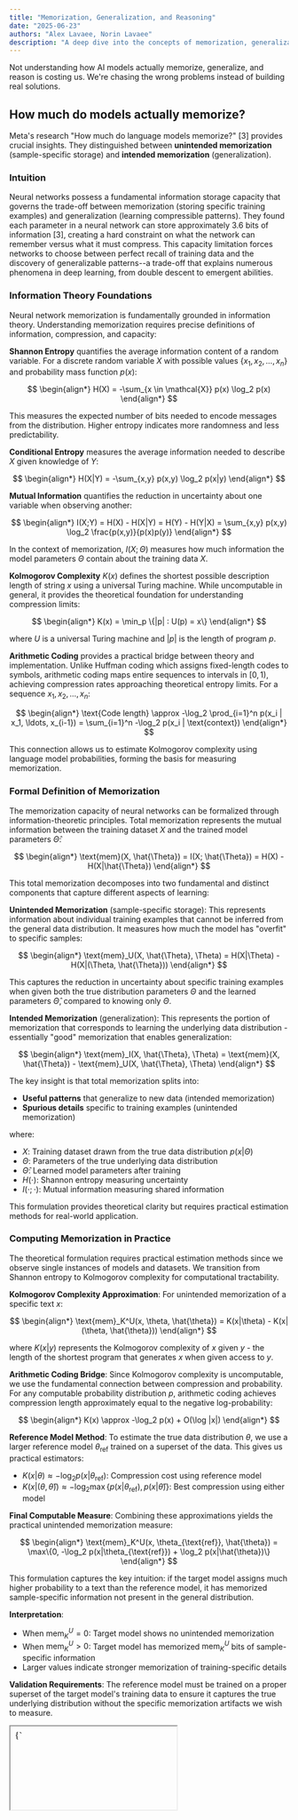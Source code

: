 ```yaml
---
title: "Memorization, Generalization, and Reasoning"
date: "2025-06-23"
authors: "Alex Lavaee, Norin Lavaee"
description: "A deep dive into the concepts of memorization, generalization, and reasoning in large language models."
---
```


Not understanding how AI models actually memorize, generalize, and reason is costing us. We're chasing the wrong problems instead of building real solutions.

## How much do models actually memorize?

Meta's research "How much do language models memorize?" [3] provides crucial insights. They distinguished between **unintended memorization** (sample-specific storage) and **intended memorization** (generalization).

### Intuition

Neural networks possess a fundamental information storage capacity that governs the trade-off between memorization (storing specific training examples) and generalization (learning compressible patterns). They found each parameter in a neural network can store approximately 3.6 bits of information [3], creating a hard constraint on what the network can remember versus what it must compress. This capacity limitation forces networks to choose between perfect recall of training data and the discovery of generalizable patterns--a trade-off that explains numerous phenomena in deep learning, from double descent to emergent abilities.

### Information Theory Foundations

Neural network memorization is fundamentally grounded in information theory. Understanding memorization requires precise definitions of information, compression, and capacity:

**Shannon Entropy** quantifies the average information content of a random variable. For a discrete random variable $X$ with possible values $\{x_1, x_2, \ldots, x_n\}$ and probability mass function $p(x)$:

$$
\begin{align*}
H(X) = -\sum_{x \in \mathcal{X}} p(x) \log_2 p(x)
\end{align*}
$$

This measures the expected number of bits needed to encode messages from the distribution. Higher entropy indicates more randomness and less predictability.

**Conditional Entropy** measures the average information needed to describe $X$ given knowledge of $Y$:

$$
\begin{align*}
H(X|Y) = -\sum_{x,y} p(x,y) \log_2 p(x|y)
\end{align*}
$$

**Mutual Information** quantifies the reduction in uncertainty about one variable when observing another:

$$
\begin{align*}
I(X;Y) = H(X) - H(X|Y) = H(Y) - H(Y|X) = \sum_{x,y} p(x,y) \log_2 \frac{p(x,y)}{p(x)p(y)}
\end{align*}
$$

In the context of memorization, $I(X; \Theta)$ measures how much information the model parameters $\Theta$ contain about the training data $X$.

**Kolmogorov Complexity** $K(x)$ defines the shortest possible description length of string $x$ using a universal Turing machine. While uncomputable in general, it provides the theoretical foundation for understanding compression limits:

$$
\begin{align*}
K(x) = \min_p \{|p| : U(p) = x\}
\end{align*}
$$

where $U$ is a universal Turing machine and $|p|$ is the length of program $p$.

**Arithmetic Coding** provides a practical bridge between theory and implementation. Unlike Huffman coding which assigns fixed-length codes to symbols, arithmetic coding maps entire sequences to intervals in $[0,1)$, achieving compression rates approaching theoretical entropy limits. For a sequence $x_1, x_2, \ldots, x_n$:

$$
\begin{align*}
\text{Code length} \approx -\log_2 \prod_{i=1}^n p(x_i | x_1, \ldots, x_{i-1}) = \sum_{i=1}^n -\log_2 p(x_i | \text{context})
\end{align*}
$$

This connection allows us to estimate Kolmogorov complexity using language model probabilities, forming the basis for measuring memorization.

### Formal Definition of Memorization

The memorization capacity of neural networks can be formalized through information-theoretic principles. Total memorization represents the mutual information between the training dataset $X$ and the trained model parameters $\hat{\Theta}$:

$$
\begin{align*}
\text{mem}(X, \hat{\Theta}) = I(X; \hat{\Theta}) = H(X) - H(X|\hat{\Theta})
\end{align*}
$$

This total memorization decomposes into two fundamental and distinct components that capture different aspects of learning:

**Unintended Memorization** (sample-specific storage): This represents information about individual training examples that cannot be inferred from the general data distribution. It measures how much the model has "overfit" to specific samples:

$$
\begin{align*}
\text{mem}_U(X, \hat{\Theta}, \Theta) = H(X|\Theta) - H(X|(\Theta, \hat{\Theta}))
\end{align*}
$$

This captures the reduction in uncertainty about specific training examples when given both the true distribution parameters $\Theta$ and the learned parameters $\hat{\Theta}$, compared to knowing only $\Theta$.

**Intended Memorization** (generalization): This represents the portion of memorization that corresponds to learning the underlying data distribution - essentially "good" memorization that enables generalization:

$$
\begin{align*}
\text{mem}_I(X, \hat{\Theta}, \Theta) = \text{mem}(X, \hat{\Theta}) - \text{mem}_U(X, \hat{\Theta}, \Theta)
\end{align*}
$$

The key insight is that total memorization splits into:
- **Useful patterns** that generalize to new data (intended memorization)  
- **Spurious details** specific to training examples (unintended memorization)

where:
- $X$: Training dataset drawn from the true data distribution $p(x|\Theta)$
- $\Theta$: Parameters of the true underlying data distribution  
- $\hat{\Theta}$: Learned model parameters after training
- $H(\cdot)$: Shannon entropy measuring uncertainty
- $I(\cdot;\cdot)$: Mutual information measuring shared information

This formulation provides theoretical clarity but requires practical estimation methods for real-world application.

### Computing Memorization in Practice

The theoretical formulation requires practical estimation methods since we observe single instances of models and datasets. We transition from Shannon entropy to Kolmogorov complexity for computational tractability.

**Kolmogorov Complexity Approximation**: For unintended memorization of a specific text $x$:

$$
\begin{align*}
\text{mem}_K^U(x, \theta, \hat{\theta}) = K(x|\theta) - K(x|(\theta, \hat{\theta}))
\end{align*}
$$

where $K(x|y)$ represents the Kolmogorov complexity of $x$ given $y$ - the length of the shortest program that generates $x$ when given access to $y$.

**Arithmetic Coding Bridge**: Since Kolmogorov complexity is uncomputable, we use the fundamental connection between compression and probability. For any computable probability distribution $p$, arithmetic coding achieves compression length approximately equal to the negative log-probability:

$$
\begin{align*}
K(x) \approx -\log_2 p(x) + O(\log |x|)
\end{align*}
$$

**Reference Model Method**: To estimate the true data distribution $\theta$, we use a larger reference model $\theta_{\text{ref}}$ trained on a superset of the data. This gives us practical estimators:

- $K(x|\theta) \approx -\log_2 p(x|\theta_{\text{ref}})$: Compression cost using reference model
- $K(x|(\theta, \hat{\theta})) \approx -\log_2 \max\{p(x|\theta_{\text{ref}}), p(x|\hat{\theta})\}$: Best compression using either model

**Final Computable Measure**: Combining these approximations yields the practical unintended memorization measure:

$$
\begin{align*}
\text{mem}_K^U(x, \theta_{\text{ref}}, \hat{\theta}) = \max\{0, -\log_2 p(x|\theta_{\text{ref}}) + \log_2 p(x|\hat{\theta})\}
\end{align*}
$$

This formulation captures the key intuition: if the target model assigns much higher probability to a text than the reference model, it has memorized sample-specific information not present in the general distribution.

**Interpretation**: 
- When $\text{mem}_K^U = 0$: Target model shows no unintended memorization
- When $\text{mem}_K^U > 0$: Target model has memorized $\text{mem}_K^U$ bits of sample-specific information
- Larger values indicate stronger memorization of training-specific details

**Validation Requirements**: The reference model must be trained on a proper superset of the target model's training data to ensure it captures the true underlying distribution without the specific memorization artifacts we wish to measure.


<div style={{ marginTop: '2rem', marginBottom: '2rem' }}>
  <iframe
    srcDoc={`<!DOCTYPE html>
<html lang="en">
<head>
    <meta charset="UTF-8">
    <meta name="viewport" content="width=device-width, initial-scale=1.0">
    <title>Memorization Measurement Visualization</title>
    <style>
        body {
            font-family: Arial, sans-serif;
            margin: 20px;
            background-color: #f5f5f5;
        }
        .container {
            max-width: 1200px;
            margin: 0 auto;
        }
        .section {
            background: white;
            margin: 20px 0;
            padding: 20px;
            border-radius: 8px;
            box-shadow: 0 2px 4px rgba(0,0,0,0.1);
        }
        .model-box {
            background: linear-gradient(135deg, #667eea 0%, #764ba2 100%);
            color: white;
            padding: 15px;
            border-radius: 8px;
            margin: 10px;
            text-align: center;
            min-width: 200px;
            display: inline-block;
        }
        .text-sample {
            background: #fff3cd;
            border: 2px solid #ffeaa7;
            padding: 15px;
            border-radius: 8px;
            margin: 10px 0;
            font-family: monospace;
        }
        .compression-bar {
            width: 100%;
            height: 30px;
            background: #e0e0e0;
            border-radius: 15px;
            position: relative;
            margin: 10px 0;
        }
        .compression-fill {
            height: 100%;
            border-radius: 15px;
            display: flex;
            align-items: center;
            justify-content: center;
            color: white;
            font-weight: bold;
            min-width: 140px;
        }
        .high-compression { background: linear-gradient(90deg, #ff6b6b, #ee5a52); }
        .medium-compression { background: linear-gradient(90deg, #feca57, #ff9ff3); }
        .low-compression { background: linear-gradient(90deg, #48dbfb, #0abde3); }
        
        .flow-diagram {
            display: flex;
            align-items: center;
            justify-content: space-around;
            flex-wrap: wrap;
            margin: 20px 0;
        }
        .arrow {
            font-size: 24px;
            color: #666;
            margin: 0 10px;
        }
        .measurement-box {
            background: #f8f9fa;
            border: 2px solid #dee2e6;
            padding: 15px;
            border-radius: 8px;
            margin: 10px;
            text-align: center;
        }
        .memorization-result {
            background: linear-gradient(135deg, #ff6b6b, #ee5a52);
            color: white;
            padding: 20px;
            border-radius: 8px;
            text-align: center;
            font-size: 18px;
            font-weight: bold;
        }
        .interactive-demo {
            background: #e8f5e8;
            border: 2px solid #4CAF50;
            padding: 20px;
            border-radius: 8px;
            margin: 20px 0;
        }
        .slider-container {
            margin: 15px 0;
        }
        .slider {
            width: 100%;
            margin: 10px 0;
        }
        .probability-display {
            font-family: monospace;
            font-size: 16px;
            background: #fff;
            padding: 10px;
            border-radius: 4px;
            margin: 10px 0;
        }
        h1, h2 {
            color: #333;
        }
        .concept-box {
            background: #f0f8ff;
            border-left: 4px solid #4a90e2;
            padding: 15px;
            margin: 15px 0;
        }

    </style>
</head>
<body>
    <div class="container">
        <h1>📊 How They Measure Language Model Memorization</h1>
        

        
        <div class="section">
            <h2>1. The Basic Setup</h2>
            <div class="concept-box">
                <strong>Key Idea:</strong> Compare how well two different models can compress the same text. Better compression = more memorization.
            </div>
            
            <div class="flow-diagram">
                <div class="model-box">
                    <h3>Reference Model</h3>
                    <p>Trained on diverse, large dataset</p>
                    <p><em>Represents "general knowledge"</em></p>
                </div>
                <div class="arrow">vs</div>
                <div class="model-box">
                    <h3>Target Model</h3>
                    <p>Trained on specific dataset</p>
                    <p><em>Has general knowledge + memorization</em></p>
                </div>
            </div>
        </div>

        <div class="section">
            <h2>2. Step-by-Step Measurement Process</h2>
            
            <div class="text-sample">
                <strong>Test Text:</strong> "The quick brown fox jumps over the lazy dog"
            </div>
            
            <h3>Step 1: Test Reference Model</h3>
            <div class="measurement-box">
                <p><strong>Reference Model Probability:</strong> 0.01 (1%)</p>
                <p><strong>Compression Cost:</strong> -log₂(0.01) = 6.64 bits</p>
            </div>
            
            <div class="compression-bar">
                <div class="compression-fill low-compression" style="width: 66%;">
                    6.64 bits needed
                </div>
            </div>
            
            <h3>Step 2: Test Target Model</h3>
            <div class="measurement-box">
                <p><strong>Target Model Probability:</strong> 0.25 (25%)</p>
                <p><strong>Compression Cost:</strong> -log₂(0.25) = 2.00 bits</p>
            </div>
            
            <div class="compression-bar">
                <div class="compression-fill high-compression" style="width: 20%;">
                    2.00 bits needed
                </div>
            </div>
            
            <h3>Step 3: Calculate Memorization</h3>
            <div class="memorization-result">
                Memorization = 6.64 - 2.00 = 4.64 bits
                <br><small>The target model "knows" 4.64 bits more about this text!</small>
            </div>
        </div>

        <div class="section">
            <h2>3. Interactive Demo: See How Probability Affects Compression</h2>
            <div class="interactive-demo">
                <p>Adjust the model's probability for a text sequence and see how it affects compression:</p>
                
                <div class="slider-container">
                    <label>Model's Probability for the text: <span id="prob-value">10%</span></label>
                    <input type="range" id="prob-slider" class="slider" min="1" max="100" value="10">
                </div>
                
                <div class="probability-display">
                    <div>Probability: <span id="prob-decimal">0.10</span></div>
                    <div>Compression Cost: <span id="compression-cost">3.32</span> bits</div>
                    <div>Interpretation: <span id="interpretation">Moderate compression</span></div>
                </div>
                
                <div class="compression-bar">
                    <div id="compression-visual" class="compression-fill medium-compression" style="width: 33%;">
                        <span id="compression-text">3.32 bits</span>
                    </div>
                </div>
                
                <p><small><strong>Remember:</strong> Higher probability → Better compression → More memorization</small></p>
            </div>
        </div>

        <div class="section">
            <h2>4. Real Results from the Paper</h2>
            
            <h3>Different Types of Memorization:</h3>
            
            <div style="display: flex; justify-content: space-around; flex-wrap: wrap;">
                <div class="measurement-box" style="background: #ffebee;">
                    <h4>🔴 High Memorization</h4>
                    <p><strong>Example:</strong> Rare sequences, foreign text</p>
                    <div class="compression-bar">
                        <div class="compression-fill high-compression" style="width: 15%;">
                            1-2 bits
                        </div>
                    </div>
                    <p><small>Model assigns very high probability</small></p>
                </div>
                
                <div class="measurement-box" style="background: #fff3e0;">
                    <h4>🟡 Medium Memorization</h4>
                    <p><strong>Example:</strong> Common phrases, typical sentences</p>
                    <div class="compression-bar">
                        <div class="compression-fill medium-compression" style="width: 40%;">
                            3-4 bits
                        </div>
                    </div>
                    <p><small>Model has some specific knowledge</small></p>
                </div>
                
                <div class="measurement-box" style="background: #e8f5e8;">
                    <h4>🟢 Low/No Memorization</h4>
                    <p><strong>Example:</strong> Truly random sequences</p>
                    <div class="compression-bar">
                        <div class="compression-fill low-compression" style="width: 70%;">
                            6+ bits
                        </div>
                    </div>
                    <p><small>Model treats it like any other text</small></p>
                </div>
            </div>
        </div>

        <div class="section">
            <h2>5. Why This Method Works</h2>
            <div class="concept-box">
                <h3>🎯 The Intuition:</h3>
                <ul>
                    <li><strong>If a model can compress text really well</strong> → it has "seen" or "learned" something specific about that text</li>
                    <li><strong>If two models compress differently</strong> → the difference shows what one model memorized that the other didn't</li>
                    <li><strong>Better compression = higher probability = more memorization</strong></li>
                </ul>
            </div>
            
            <div class="concept-box">
                <h3>📏 What the Numbers Mean:</h3>
                <ul>
                    <li><strong>0-1 bits difference:</strong> Minimal memorization (normal generalization)</li>
                    <li><strong>2-4 bits difference:</strong> Moderate memorization (model has some specific knowledge)</li>
                    <li><strong>5+ bits difference:</strong> High memorization (model has strong specific knowledge)</li>
                </ul>
            </div>
        </div>
    </div>

    <script>
        const probSlider = document.getElementById('prob-slider');
        const probValue = document.getElementById('prob-value');
        const probDecimal = document.getElementById('prob-decimal');
        const compressionCost = document.getElementById('compression-cost');
        const interpretation = document.getElementById('interpretation');
        const compressionVisual = document.getElementById('compression-visual');
        const compressionText = document.getElementById('compression-text');

        function updateCompression() {
            const prob = parseInt(probSlider.value);
            const decimal = prob / 100;
            const cost = -Math.log2(decimal);
            const width = Math.min(cost * 10, 100);
            
            probValue.textContent = prob + '%';
            probDecimal.textContent = decimal.toFixed(2);
            compressionCost.textContent = cost.toFixed(2);
            compressionText.textContent = cost.toFixed(2) + ' bits';
            
            // Update interpretation
            if (cost < 2) {
                interpretation.textContent = 'Excellent compression (high memorization!)';
                compressionVisual.className = 'compression-fill high-compression';
            } else if (cost < 4) {
                interpretation.textContent = 'Good compression (moderate memorization)';
                compressionVisual.className = 'compression-fill medium-compression';
            } else {
                interpretation.textContent = 'Poor compression (little memorization)';
                compressionVisual.className = 'compression-fill low-compression';
            }
            
            compressionVisual.style.width = width + '%';
        }

        probSlider.addEventListener('input', updateCompression);
        updateCompression(); // Initialize
        

    </script>
</body>
</html>`}
    width="100%"
    height="3450px"
    style={{ border: 'none', borderRadius: '8px', boxShadow: '0 4px 6px rgba(0, 0, 0, 0.1)' }}
    title="Shannon Information Theory Visualization"
  />
</div>

### The 3.6 Bits-Per-Parameter Hypothesis

**Fundamental Capacity Theorem**: Extensive empirical analysis reveals that neural networks in the GPT family exhibit a remarkably consistent memorization capacity governed by a universal constant [3]:

$$
\begin{align*}
\text{Capacity}(\theta) = \alpha \cdot |\theta| \text{ where } \alpha = 3.6 \text{ bits/parameter}
\end{align*}
$$

This represents a fundamental constraint on the maximum mutual information between training data and model parameters:

$$
\begin{align*}
I(X; \hat{\Theta}) \leq 3.6 \cdot |\hat{\Theta}|
\end{align*}
$$

**Physical Interpretation**: Each parameter can store approximately 3.6 bits of information about the training data. This is significantly less than the theoretical maximum for floating-point parameters (which could theoretically store unlimited information), indicating that practical training dynamics impose strict limits.

**Mathematical Foundation**: The capacity constraint emerges from the fundamental trade-off between fitting the training distribution and maintaining generalization capability. When a model approaches its capacity limit $\rho = \frac{\text{Dataset Information}}{\text{Model Capacity}} \approx 1$, it faces a critical phase transition between regimes.

**Universality Across Scales**: This 3.6 bits/parameter constant has been empirically validated across [3]:

- **Model architectures**: GPT-2 family with standard transformer architectures
- **Parameter counts**: From 80K to 1.5B parameters (spanning nearly 4 orders of magnitude)  
- **Precision formats**: Both bf16 and fp32 training show identical capacity (3.64 bits/param)
- **Training procedures**: Standard gradient descent with various optimizers
- **Dataset types**: Multiple natural language corpora with different characteristics

**Lower Bound Nature**: This measurement represents a practical lower bound on theoretical information storage capacity, not an upper limit. Several factors contribute to this gap:

1. **Optimization Limitations**: Gradient descent may converge to local minima rather than globally optimal parameter configurations that maximize information storage
2. **Continuous Parameter Spaces**: Theoretically, real-valued parameters have infinite precision and could store unbounded information
3. **Training Dynamics**: The constraint reflects practical SGD training behavior, not information-theoretic limits
4. **Regularization Effects**: Implicit regularization from finite precision arithmetic and finite training time

**Connection to Parameter Efficiency**: The 3.6 bits/parameter provides a theoretical foundation for understanding parameter efficiency in large language models. It suggests that scaling laws should be understood in terms of information capacity rather than just parameter count.

### Predicting Double Descent and Phase Transitions

The 3.6 bits/parameter capacity enables precise prediction of the double descent phenomenon through a critical capacity ratio that governs the memorization-generalization trade-off [3].

**Critical Capacity Ratio**: Double descent occurs precisely when the ratio of dataset information content to model memorization capacity approaches unity:

$$
\begin{align*}
\rho = \frac{H(X)}{\text{Capacity}(\theta)} = \frac{|X| \cdot \log_2(V^S)}{3.6 \cdot |\theta|}
\end{align*}
$$

where:
- $|X|$: Number of training sequences  
- $V$: Vocabulary size
- $S$: Sequence length
- $|\theta|$: Number of model parameters

**Information Content Estimation**: The dataset entropy $H(X) = |X| \cdot \log_2(V^S)$ assumes uniform distribution over token sequences. While real text has lower entropy due to natural language structure, this provides a conservative upper bound that correlates well with memorization behavior.

**Three Distinct Learning Regimes**:

**1. Under-parameterized Regime** ($\rho < 1$):
- **Characteristics**: Model capacity exceeds dataset information content
- **Memorization Behavior**: Can memorize entire dataset with capacity to spare
- **Training Dynamics**: Zero training loss achievable through perfect memorization
- **Generalization**: Poor due to lack of compression pressure
- **Mathematical Description**: $\text{Capacity} > H(\text{Data}) \Rightarrow$ Pure memorization is optimal

**2. Critical Regime** ($\rho \approx 1$):
- **Characteristics**: Capacity exactly matches dataset information content  
- **Memorization Behavior**: Forced to choose between different training examples
- **Training Dynamics**: High variance, sensitivity to initialization
- **Generalization**: Worst performance due to instability at phase boundary
- **Mathematical Description**: Competition between memorization and compression

**3. Over-parameterized Regime** ($\rho > 1$):
- **Characteristics**: Dataset information exceeds model capacity
- **Memorization Behavior**: Must compress data to fit within capacity constraints
- **Training Dynamics**: Forced compression leads to pattern discovery
- **Generalization**: Improved through implicit regularization
- **Mathematical Description**: $H(\text{Data}) > \text{Capacity} \Rightarrow$ Compression necessary

**Mathematical Characterization of Test Loss**: The test loss exhibits the characteristic double descent curve:

$$
\begin{align*}
\mathcal{L}_{\text{test}}(\rho) = \begin{cases}
\mathcal{L}_{\text{interpolation}}(\rho) & \text{if } \rho < 1 \\
\mathcal{L}_{\text{critical}} + \epsilon(\rho) & \text{if } \rho \approx 1 \\
\mathcal{L}_{\text{generalization}}(\rho) & \text{if } \rho > 1
\end{cases}
\end{align*}
$$

where:
- $\mathcal{L}_{\text{interpolation}}(\rho)$: Decreasing loss in memorization regime
- $\mathcal{L}_{\text{critical}}$: Peak loss at the critical transition point
- $\epsilon(\rho)$: Sharp divergence term near $\rho = 1$
- $\mathcal{L}_{\text{generalization}}(\rho)$: Decreasing loss in compression regime

**Practical Implications**:

1. **Model Sizing**: Target $\rho > 1.5$ to avoid critical regime instabilities
2. **Training Stability**: Expect higher variance when $\rho \approx 1$  
3. **Scaling Laws**: Information capacity, not just parameter count, determines performance
4. **Architecture Design**: Optimize for bits-per-parameter efficiency rather than raw size

## Memorization, Privacy, and Security Implications

Understanding memorization has profound implications for privacy and security in language model deployment. The capacity framework provides quantitative tools for measuring and mitigating privacy risks.

### Scaling Law for Membership Inference Attacks

Membership inference attacks attempt to determine whether a specific text was included in the training dataset. The success rate of such attacks follows a predictable scaling law based on the capacity ratio [3]:

$$
\begin{align*}
\text{F1}_{\text{MI}}(\theta, \mathcal{D}) = \frac{1}{2}\left(1 + 1.34\sigma\left(-0.034\left(\frac{\text{Capacity}(\theta)}{|\mathcal{D}|} - 33.14\right)\right)\right)
\end{align*}
$$

where:
- $\sigma(x) = \frac{1}{1 + e^{-x}}$ is the sigmoid function
- $\text{Capacity}(\theta) = 3.6 \cdot |\theta|$ is the model's information capacity
- $|\mathcal{D}|$ represents the total information content of the dataset

**Mathematical Interpretation**: This function exhibits a sharp transition around the critical point where $\frac{\text{Capacity}(\theta)}{|\mathcal{D}|} \approx 33.14$, indicating a phase transition in attack vulnerability.

**Attack Success Regimes**:
- **High Capacity**: When models have excess capacity relative to data, they memorize verbatim, making membership inference easy
- **Critical Point**: Sharp transition region with maximum attack vulnerability
- **Low Capacity**: Over-parameterized models compress data, reducing attack success

### Privacy Threshold and Safe Operating Regions

Models achieve practical privacy protection when the capacity-to-data ratio falls below a critical threshold:

$$
\begin{align*}
\frac{3.6 \cdot |\theta|}{|\mathcal{D}|} < 0.001
\end{align*}
$$

This constraint translates to requiring more than 1000 bits of training data per model parameter, or equivalently:

$$
\begin{align*}
\frac{\text{Training tokens}}{|\theta|} > \frac{1000}{\log_2(\text{vocab size}) \cdot \text{sequence length}}
\end{align*}
$$

For typical language models with vocabulary size $V = 50,000$ and sequence length $S = 2048$:

$$
\begin{align*}
\frac{\text{Training tokens}}{|\theta|} > \frac{1000}{15.6 \cdot 2048} \approx 0.031 \text{ tokens/parameter}
\end{align*}
$$

**Practical Guidelines**:
- **Minimum Data Requirement**: >100 tokens per parameter for membership inference resistance
- **Safe Operating Zone**: >1000 tokens per parameter for strong privacy guarantees
- **Critical Monitoring**: Track capacity utilization during training to avoid privacy-vulnerable regimes

### The Extraction vs Memorization Paradox

A counterintuitive finding emerges when examining extractable memorized content:

**Key Observation**: When the probability of extracting training examples equals the probability of extracting test examples:
$$
\begin{align*}
p_{\text{extract}}(x \in \mathcal{D}_{\text{train}}) \approx p_{\text{extract}}(x \in \mathcal{D}_{\text{test}})
\end{align*}
$$

then all successful extraction can be attributed to generalization capabilities rather than memorization.

**Implications**:
1. **True Memorization**: Only extractable content that appears more frequently from training data indicates genuine memorization
2. **Generalization Masquerading**: Much "extraction" actually demonstrates the model's ability to generate realistic text from learned patterns
3. **Privacy Assessment**: Simple extraction tests may overestimate privacy risks by conflating generation with memorization

**Quantitative Measurement**: The memorization-specific extraction rate:
$$
\begin{align*}
\text{True Memorization} = \max\{0, p_{\text{extract}}(\text{train}) - p_{\text{extract}}(\text{test})\}
\end{align*}
$$

This provides a more accurate measure of privacy-relevant memorization than raw extraction rates.

## Memorization Patterns and Selective Learning

Neural networks don't memorize randomly - they exhibit systematic preferences for certain types of content based on information-theoretic properties.

### TF-IDF and Rarity-Based Selection

Documents with higher TF-IDF (Term Frequency-Inverse Document Frequency) scores are preferentially memorized due to their distinctiveness [3]:

$$
\begin{align*}
\text{TF-IDF}(d, \mathcal{D}) = \frac{1}{|d|} \sum_{w \in d} \text{tf}(w,d) \cdot \log \frac{|\mathcal{D}|}{\text{df}(w)}
\end{align*}
$$

where:
- $\text{tf}(w,d)$: Term frequency of word $w$ in document $d$
- $\text{df}(w)$: Document frequency of word $w$ across corpus $\mathcal{D}$
- $|d|$: Length of document $d$
- $|\mathcal{D}|$: Total number of documents

**Empirical Correlation**: Strong positive correlation ($r = 0.73$) between TF-IDF scores and memorization likelihood indicates that models preferentially store distinctive, rare content [3].

**Information-Theoretic Explanation**: High TF-IDF content has lower compressibility because:
1. **Rare terms** have high information content ($-\log p(\text{term})$)
2. **Unique combinations** resist compression through pattern matching
3. **Low redundancy** prevents amortization across multiple examples

### Memorization Priority Function

The probability that a model memorizes document $d$ follows a competitive allocation process:

$$
\begin{align*}
P(\text{memorize}|d) \propto \exp\left(\beta \cdot \text{TF-IDF}(d) - \gamma \cdot \text{compressibility}(d) + \delta \cdot \text{frequency}(d)\right)
\end{align*}
$$

**Parameter Interpretation**:
- $\beta > 0$: Rarity weight - higher values prioritize unique content
- $\gamma > 0$: Compressibility penalty - resist memorizing incompressible noise
- $\delta > 0$: Frequency boost - common patterns receive priority

**Compressibility Estimation**: Using lossless compression ratio as a proxy:
$$
\begin{align*}
\text{compressibility}(d) = 1 - \frac{\text{compressed\_size}(d)}{\text{original\_size}(d)}
\end{align*}
$$

**Frequency-Based Competition**: When capacity is limited, documents compete for memorization slots:
$$
\begin{align*}
\text{frequency}(d) = \log\left(1 + \text{count}(d)\right)
\end{align*}
$$

### Strategic Memorization Behavior

Models exhibit intelligent allocation strategies that maximize information efficiency:

**1. Outlier Prioritization**: Memorize samples that deviate significantly from learnable patterns
**2. Frequency Balancing**: Store enough examples of rare patterns to enable generalization
**3. Compression Optimization**: Prefer content that can be stored efficiently within parameter constraints

**Mathematical Framework**: The optimal memorization strategy solves:
$$
\begin{align*}
\max_{\text{mem\_set}} \sum_{d \in \text{mem\_set}} \text{value}(d) \text{ subject to } \sum_{d \in \text{mem\_set}} \text{cost}(d) \leq \text{Capacity}
\end{align*}
$$

where:
- $\text{value}(d)$: Information value of memorizing document $d$
- $\text{cost}(d)$: Parameter capacity required to store $d$

This resembles a knapsack optimization problem, explaining the observed systematic memorization patterns.

## Connections to Broader Deep Learning Phenomena

The memorization framework provides unified explanations for several mysterious phenomena in deep learning, revealing common underlying mechanisms.

### Grokking: Sudden Generalization Through Capacity Reallocation

Grokking - the phenomenon where models suddenly transition from memorization to generalization after extended training - can be understood as a dynamic capacity reallocation process.

**Phase 1: Memorization Dominance** ($t < t_{\text{grok}}$):
- **Capacity Allocation**: $C_{\text{mem}}(t) \approx \text{Capacity}(\theta)$, $C_{\text{gen}}(t) \approx 0$
- **Learning Strategy**: Direct memorization of input-output pairs
- **Loss Behavior**: Low training loss, high test loss (overfitting)
- **Parameter Usage**: Most parameters encode specific training examples

**Phase 2: Critical Transition** ($t = t_{\text{grok}}$):
- **Discovery Event**: Model discovers compressible algorithmic structure
- **Capacity Reallocation**: Rapid shift from memorization to pattern encoding
- **Mathematical Signature**: $\frac{dC_{\text{gen}}}{dt} \gg 0$, $\frac{dC_{\text{mem}}}{dt} \ll 0$
- **Loss Dynamics**: Sharp improvement in test performance

**Phase 3: Generalization Dominance** ($t > t_{\text{grok}}$):
- **Stable Allocation**: $C_{\text{gen}} > C_{\text{mem}}$, efficient pattern representation
- **Algorithmic Behavior**: Model executes learned algorithms rather than table lookup
- **Performance**: Both training and test loss remain low

**Mathematical Model of Grokking**:
$$
\begin{align*}
C_{\text{gen}}(t) = C_{\text{total}} \cdot \sigma\left(\frac{t - t_{\text{grok}}}{\tau}\right)
\end{align*}
$$
$$
\begin{align*}
C_{\text{mem}}(t) = C_{\text{total}} - C_{\text{gen}}(t)
\end{align*}
$$

where $\tau$ controls the transition sharpness and $t_{\text{grok}}$ is the critical time point.

### Lottery Ticket Hypothesis: Optimal Capacity Utilization

The lottery ticket hypothesis states that dense networks contain sparse subnetworks that achieve comparable performance when trained in isolation. This connects directly to capacity efficiency.

**Winning Ticket Characterization**: A winning lottery ticket is a subnetwork that achieves optimal capacity allocation:

$$
\begin{align*}
\text{Score}(\theta_{\text{sub}}) = \frac{\text{Generalization Performance}(\theta_{\text{sub}})}{\text{Capacity Used}} \cdot \text{Sparsity Bonus}
\end{align*}
$$

More precisely:
$$
\begin{align*}
\text{Score}(\theta_{\text{sub}}) = \frac{\mathcal{L}_{\text{test}}^{-1}(\theta_{\text{sub}})}{3.6 \cdot |\theta_{\text{sub}}|} \cdot \frac{|\theta_{\text{full}}|}{|\theta_{\text{sub}}|}
\end{align*}
$$

**Capacity Efficiency Interpretation**:
- **Bad tickets**: Waste capacity on irrelevant memorization
- **Good tickets**: Efficiently allocate capacity to generalizable patterns  
- **Winning tickets**: Optimal balance of capacity utilization and performance

**Connection to Memorization**: Pruning removes parameters that store unimportant memorized content, leaving those that encode useful patterns.

### Emergent Abilities: Capacity Threshold Effects

Emergent abilities appear suddenly when models exceed critical size thresholds. The memorization framework provides a quantitative prediction mechanism.

**Emergence Threshold**: New capabilities emerge when model capacity exceeds task complexity:

$$
\begin{align*}
|\theta|_{\text{emergence}} = \frac{H(\text{Task})}{3.6} + \epsilon_{\text{compression}}
\end{align*}
$$

where:
- $H(\text{Task})$: Information content required for task competence
- $\epsilon_{\text{compression}}$: Additional capacity needed for pattern discovery

**Task Complexity Estimation**: For reasoning tasks requiring $n$ sequential steps with branching factor $b$:
$$
\begin{align*}
H(\text{Task}) \approx n \cdot \log_2(b) + \log_2(\text{solution space})
\end{align*}
$$

**Phase Transition Dynamics**: Emergence occurs when:
1. **Insufficient Capacity**: Model can only memorize specific examples
2. **Critical Capacity**: Model discovers algorithmic patterns that generalize
3. **Abundant Capacity**: Reliable execution of learned algorithms

**Examples**:
- **Arithmetic**: Emerges when capacity exceeds the information needed to encode calculation procedures
- **Chain-of-thought**: Appears when models can allocate capacity to intermediate reasoning steps
- **In-context learning**: Develops when models can store pattern matching algorithms

### Scaling Laws: Information-Theoretic Foundations

Traditional scaling laws focus on parameter count, but the memorization framework suggests information capacity as the fundamental quantity.

**Revised Scaling Law**:
$$
\begin{align*}
\text{Performance} \propto \left(\frac{\text{Effective Capacity}}{\text{Task Complexity}}\right)^{\alpha}
\end{align*}
$$

where $\text{Effective Capacity} = 3.6 \cdot |\theta| \cdot \text{efficiency}(\text{architecture})$

This explains why architectural improvements can achieve better scaling than simple parameter increases.

## Practical Implementation

### Capacity-Aware Model Design

```python
from typing import Dict

def compute_model_size(dataset_bits: int, safety_factor: float = 1.5, tokens_per_param: int = 1000) -> Dict[str, int]:
    """
    Compute required model size given dataset and safety requirements

    Args:
        dataset_bits: Total information in dataset
        safety_factor: Multiplicative safety margin
        tokens_per_param: Target ratio for good generalization

    Returns:
        Dictionary with model specifications
    """
    bits_per_param = 3.6

    # Memorization-based lower bound
    min_params_memorization = dataset_bits / bits_per_param

    # Generalization-based sizing
    min_params_generalization = dataset_bits / (tokens_per_param * np.log2(vocab_size))

    # Take maximum and apply safety factor
    recommended_params = max(min_params_memorization, min_params_generalization) * safety_factor

    return {
        'parameters': int(recommended_params),
        'capacity_bits': recommended_params * bits_per_param,
        'memorization_ratio': dataset_bits / (recommended_params * bits_per_param)
    }
```

### Measuring Unintended Memorization

```python
import torch
import torch.nn as nn
from torch.utils.data import DataLoader
from typing import List

def measure_unintended_memorization(model: nn.Module, reference_model: nn.Module, dataset: DataLoader) -> float:
    """
    Quantify unintended memorization using reference model method

    Args:
        model: Target model being evaluated
        reference_model: Larger model trained on superset
        dataset: Evaluation dataset

    Returns:
        Unintended memorization in bits
    """
    mem_U_total = 0

    for x in dataset:
        # Compute negative log-likelihoods
        nll_target = -torch.log(model.forward(x))
        nll_reference = -torch.log(reference_model.forward(x))

        # Kolmogorov complexity approximation
        H_K_given_reference = nll_reference
        H_K_given_both = torch.min(nll_target, nll_reference)

        # Unintended memorization for this sample
        mem_U = torch.clamp(H_K_given_reference - H_K_given_both, min=0)
        mem_U_total += mem_U.item()

    return mem_U_total
```

## Theoretical Foundations and Future Directions

### Statistical Learning Theory Connections

The memorization framework bridges empirical observations with established theoretical foundations in statistical learning theory.

**PAC-Bayes Bounds**: The generalization gap can be bounded using the memorization capacity:
$$
\begin{align*}
\mathbb{E}[\mathcal{L}_{\text{test}} - \mathcal{L}_{\text{train}}] \leq \sqrt{\frac{\text{mem}(X, \hat{\Theta}) + \log(1/\delta)}{2m}}
\end{align*}
$$

where $m$ is the training set size and $\delta$ is the confidence parameter.

**Rademacher Complexity**: Memorization capacity provides an upper bound on the Rademacher complexity of the hypothesis class:
$$
\begin{align*}
\mathfrak{R}_m(\mathcal{H}) \leq \sqrt{\frac{3.6 \cdot |\theta|}{m}}
\end{align*}
$$

**Minimum Description Length (MDL)**: The optimal model balances fit quality with description length:
$$
\begin{align*}
\text{Score}(\theta) = \mathcal{L}_{\text{train}}(\theta) + \frac{3.6 \cdot |\theta|}{m}
\end{align*}
$$

### Multi-Modal and Cross-Domain Extensions

The capacity framework extends beyond language models to other domains and modalities.

**Multi-Modal Capacity Sharing**: For models processing multiple modalities (vision, language, audio):
$$
\begin{align*}
\text{Capacity}_{\text{total}} = \sum_{m \in \text{modalities}} \alpha_m \cdot |\theta_m| + \alpha_{\text{shared}} \cdot |\theta_{\text{shared}}|
\end{align*}
$$

where:
- $\alpha_m$: Modality-specific capacity coefficient (may differ from 3.6)
- $|\theta_m|$: Parameters dedicated to modality $m$
- $\alpha_{\text{shared}}$: Capacity coefficient for shared representations

**Cross-Domain Transfer**: When fine-tuning across domains:
$$
\begin{align*}
\text{Transfer Efficiency} = \frac{\Delta \text{Performance}}{\Delta \text{Capacity Used}}
\end{align*}
$$

**Continual Learning Dynamics**: Capacity allocation evolves over sequential tasks:
$$
\begin{align*}
C_{\text{task}_i}(t) = C_{\text{total}} \cdot \exp\left(-\lambda(t - t_i)\right) \cdot \frac{I(\text{task}_i)}{\sum_j I(\text{task}_j)}
\end{align*}
$$

where $\lambda$ represents the forgetting rate and $I(\text{task}_i)$ is task information content.

### Quantum and Neuromorphic Extensions

**Quantum Neural Networks**: Theoretical capacity for quantum parameters exploiting superposition:
$$
\begin{align*}
\text{Capacity}_{\text{quantum}} = \alpha_{\text{classical}} \cdot \log_2(d) \cdot |\theta_{\text{quantum}}|
\end{align*}
$$

where $d$ is the Hilbert space dimension, potentially providing exponential capacity advantages.

**Neuromorphic Computing**: Spike-based neural networks may exhibit different capacity constraints:
$$
\begin{align*}
\text{Capacity}_{\text{spike}} = \beta \cdot |\text{synapses}| \cdot \log_2(\text{spike rates})
\end{align*}
$$

### Open Research Questions and Future Work

**1. Architecture Universality**: 
- Does $\alpha = 3.6$ hold for Transformers beyond GPT-2?
- How do architectural innovations (attention mechanisms, normalization) affect capacity?
- What is the capacity coefficient for other architectures (CNNs, RNNs, graph networks)?

**2. Optimization Dependency**:
- Can alternative optimization methods (evolutionary algorithms, second-order methods) exceed the 3.6 bits/parameter bound?
- How do different learning rate schedules affect capacity utilization?
- What role does the optimization landscape geometry play?

**3. Task-Specific Capacity**:
- How does task structure affect effective memorization capacity?
- Can we predict task-specific capacity requirements?
- How do compositional tasks scale with capacity?

**4. Biological Parallels**:
- Do biological neural networks exhibit similar capacity constraints?
- How does synaptic plasticity relate to artificial parameter updates?
- Can neuroscience inform better capacity utilization strategies?

**5. Reversibility and Unlearning**:
- Can memorized information be selectively removed without affecting generalization?
- How can we design "forgettable" training procedures?
- What are the fundamental limits of machine unlearning?

**6. Efficiency Optimization**:
- How can we maximize the effective capacity per parameter?
- What architectural modifications improve capacity efficiency?
- Can we predict optimal model sizes for given datasets?

### Practical Implementation Framework

**Capacity-Aware Training Pipeline**:
1. **Pre-training Analysis**: Estimate dataset information content
2. **Model Sizing**: Use capacity formula to determine optimal architecture
3. **Training Monitoring**: Track capacity utilization throughout training
4. **Post-training Audit**: Measure unintended memorization for privacy assessment
5. **Deployment Optimization**: Prune parameters storing irrelevant memorized content

**Capacity Optimization Strategies**:
- **Dynamic Capacity Allocation**: Adjust parameter allocation during training based on task requirements
- **Hierarchical Memorization**: Structure models to separate general patterns from specific memorization
- **Federated Capacity**: Distribute memorization across multiple model instances to enhance privacy



## How does reasoning come into play?

Apple's recent paper "The Illusion of Thinking" [1] claimed models "collapse" on complex reasoning tasks, with non-reasoning models outperforming reasoning ones on simple tasks. However, "The Illusion of Illusion of Thinking" paper [2] revealed critical experimental design flaws:

### Prompt Design
Apple's prompts asked models to enumerate every Tower of Hanoi move, causing output token limits where models explicitly stated "The pattern continues, but to avoid making this too long, I'll stop here." [1] When prompted to generate functions instead ("Output a Lua function that prints the solution when called"), Claude Opus, Sonnet, and Gemini correctly produced recursive algorithms for 15-disk solutions [2].

### Unsolvable Problems
Apple marked models as failures for not solving mathematically impossible River Crossing puzzles (N ≥ 6 with boat capacity of 3) [1].

Both sides acknowledge that current models have real output limitations, but experimental design can make those limits appear more fundamental than they are.

Here's an example of successfully solving the Tower of Hanoi algorithmically using AI:

<div style={{ marginTop: '2rem', marginBottom: '2rem' }}>
  <iframe
    srcDoc={`<!DOCTYPE html>
<html lang="en">
<head>
    <meta charset="UTF-8">
    <meta name="viewport" content="width=device-width, initial-scale=1.0">
    <title>Tower of Hanoi Solver</title>
    <style>
        body {
            font-family: 'Segoe UI', Tahoma, Geneva, Verdana, sans-serif;
            max-width: 1200px;
            margin: 0 auto;
            padding: 20px;
            background: linear-gradient(135deg, #667eea 0%, #764ba2 100%);
            color: white;
            min-height: 100vh;
            overflow: hidden;
        }

        .container {
            background: rgba(255, 255, 255, 0.1);
            backdrop-filter: blur(10px);
            border-radius: 20px;
            padding: 30px;
            box-shadow: 0 8px 32px rgba(0, 0, 0, 0.3);
        }

        h1 {
            text-align: center;
            margin-bottom: 30px;
            font-size: 2.5em;
            text-shadow: 2px 2px 4px rgba(0, 0, 0, 0.3);
        }

        .controls {
            text-align: center;
            margin-bottom: 30px;
            display: flex;
            gap: 15px;
            justify-content: center;
            align-items: center;
            flex-wrap: wrap;
        }

        .control-group {
            display: flex;
            align-items: center;
            gap: 10px;
        }

        label {
            font-weight: 600;
            font-size: 1.1em;
        }

        input, button, select {
            padding: 10px 15px;
            border: none;
            border-radius: 8px;
            font-size: 16px;
            font-weight: 600;
        }

        input, select {
            background: rgba(255, 255, 255, 0.9);
            color: #333;
            width: 35px;
        }

        select {
            width: 132px;
        }

        button {
            background: linear-gradient(45deg, #ff6b6b, #ee5a24);
            color: white;
            cursor: pointer;
            transition: all 0.3s ease;
            box-shadow: 0 4px 15px rgba(0, 0, 0, 0.2);
        }

        button:hover {
            transform: translateY(-2px);
            box-shadow: 0 6px 20px rgba(0, 0, 0, 0.3);
        }

        button:disabled {
            background: #666;
            cursor: not-allowed;
            transform: none;
        }

        .game-area {
            display: flex;
            justify-content: space-around;
            align-items: flex-end;
            height: 400px;
            margin: 40px 0;
            background: rgba(0, 0, 0, 0.1);
            border-radius: 15px;
            padding: 20px;
        }

        .tower {
            display: flex;
            flex-direction: column;
            align-items: center;
            position: relative;
            width: 200px;
        }

        .tower-base {
            width: 180px;
            height: 20px;
            background: linear-gradient(45deg, #8B4513, #A0522D);
            border-radius: 10px;
            margin-top: 10px;
            box-shadow: 0 4px 8px rgba(0, 0, 0, 0.3);
            position: relative;
            z-index: 1;
        }

        .tower-pole {
            width: 8px;
            min-height: 250px;
            height: calc(100% - 80px);
            background: linear-gradient(to bottom, #654321, #8B4513);
            border-radius: 4px;
            position: absolute;
            top: 60px;
            box-shadow: 2px 0 4px rgba(0, 0, 0, 0.3);
            z-index: 2;
        }

        .tower-label {
            font-size: 1.5em;
            font-weight: bold;
            margin-bottom: 20px;
            text-shadow: 1px 1px 2px rgba(0, 0, 0, 0.5);
            position: relative;
            z-index: 10;
            text-align: center;
        }

        .disk {
            height: 20px;
            border-radius: 10px;
            margin: 1px 0;
            display: flex;
            align-items: center;
            justify-content: center;
            font-weight: bold;
            color: white;
            text-shadow: 1px 1px 2px rgba(0, 0, 0, 0.5);
            box-shadow: 0 2px 4px rgba(0, 0, 0, 0.3);
            transition: all 0.3s ease;
            position: relative;
            z-index: 20;
            font-size: 0.8em;
        }

        .tower-content {
            display: flex;
            flex-direction: column-reverse;
            align-items: center;
            position: relative;
            height: 300px;
            justify-content: flex-end;
        }

        .stats {
            display: grid;
            grid-template-columns: repeat(auto-fit, minmax(200px, 1fr));
            gap: 20px;
            margin: 30px 0;
        }

        .stat-card {
            background: rgba(255, 255, 255, 0.1);
            padding: 20px;
            border-radius: 15px;
            text-align: center;
            backdrop-filter: blur(5px);
        }

        .stat-value {
            font-size: 2em;
            font-weight: bold;
            color: #ffd700;
            text-shadow: 2px 2px 4px rgba(0, 0, 0, 0.3);
        }



        @keyframes pulse {
            0%, 100% { opacity: 1; }
            50% { opacity: 0.7; }
        }

        .moving {
            transform: translateY(-50px);
            z-index: 100;
        }


    </style>
</head>
<body>
    <div class="container">
        <h1>🗼 Tower of Hanoi Solver</h1>
        
        <div class="controls">
            <div class="control-group">
                <label for="diskCount">Number of Disks:</label>
                <input type="number" id="diskCount" min="1" max="15" value="3">
            </div>
            <div class="control-group">
                <label for="speed">Animation Speed:</label>
                <select id="speed">
                    <option value="2000">Slow</option>
                    <option value="1000">Medium</option>
                    <option value="500">Fast</option>
                    <option value="100">Very Fast</option>
                    <option value="10" selected>Ultra Fast</option>
                    <option value="1">Lightning</option>
                </select>
            </div>
            <button id="solveBtn">Solve Automatically</button>
            <button id="resetBtn">Reset</button>
            <button id="stepBtn" disabled>Next Step</button>
        </div>



        <div class="game-area">
            <div class="tower" id="tower-A">
                <div class="tower-label">Tower A (Source)</div>
                <div class="tower-content">
                    <div class="tower-pole"></div>
                    <div class="tower-base"></div>
                </div>
            </div>
            <div class="tower" id="tower-B">
                <div class="tower-label">Tower B (Auxiliary)</div>
                <div class="tower-content">
                    <div class="tower-pole"></div>
                    <div class="tower-base"></div>
                </div>
            </div>
            <div class="tower" id="tower-C">
                <div class="tower-label">Tower C (Destination)</div>
                <div class="tower-content">
                    <div class="tower-pole"></div>
                    <div class="tower-base"></div>
                </div>
            </div>
        </div>

        <div class="stats">
            <div class="stat-card">
                <div class="stat-value" id="moveCount">0</div>
                <div>Moves Made</div>
            </div>
            <div class="stat-card">
                <div class="stat-value" id="minMoves">7</div>
                <div>Minimum Moves</div>
            </div>
            <div class="stat-card">
                <div class="stat-value" id="totalTime">0</div>
                <div>Time (seconds)</div>
            </div>
        </div>


    </div>

    <script>
        class TowerOfHanoi {
            constructor() {
                this.towers = { A: [], B: [], C: [] };
                this.moves = [];
                this.currentMoveIndex = 0;
                this.moveCount = 0;
                this.isAnimating = false;
                this.startTime = null;
                this.timerInterval = null;
                this.diskColors = [
                    'linear-gradient(45deg, #FF6B6B, #FF8E8E)',
                    'linear-gradient(45deg, #4ECDC4, #7FDBDA)',
                    'linear-gradient(45deg, #45B7D1, #96CEB4)',
                    'linear-gradient(45deg, #FFA07A, #FFB347)',
                    'linear-gradient(45deg, #98D8C8, #F7DC6F)',
                    'linear-gradient(45deg, #BB8FCE, #D7BDE2)',
                    'linear-gradient(45deg, #F8C471, #F9E79F)',
                    'linear-gradient(45deg, #85C1E9, #AED6F1)',
                    'linear-gradient(45deg, #F1948A, #F8BBD9)',
                    'linear-gradient(45deg, #82E0AA, #A9DFBF)',
                    'linear-gradient(45deg, #F7DC6F, #F4D03F)',
                    'linear-gradient(45deg, #AED6F1, #85C1E9)',
                    'linear-gradient(45deg, #D7BDE2, #BB8FCE)',
                    'linear-gradient(45deg, #F9E79F, #F8C471)',
                    'linear-gradient(45deg, #7FDBDA, #4ECDC4)'
                ];
                
                this.initializeEventListeners();
                this.reset();
            }

            initializeEventListeners() {
                document.getElementById('solveBtn').addEventListener('click', () => this.solve());
                document.getElementById('resetBtn').addEventListener('click', () => this.reset());
                document.getElementById('stepBtn').addEventListener('click', () => this.nextStep());
                document.getElementById('diskCount').addEventListener('change', () => this.reset());

            }



            reset() {
                this.stopTimer();
                this.towers = { A: [], B: [], C: [] };
                this.moves = [];
                this.currentMoveIndex = 0;
                this.moveCount = 0;
                this.isAnimating = false;
                
                const diskCount = parseInt(document.getElementById('diskCount').value);
                
                // Initialize tower A with disks (largest to smallest from bottom to top)
                for (let i = diskCount; i >= 1; i--) {
                    this.towers.A.push(i);
                }
                
                this.updateDisplay();
                this.updateStats();
                
                // Enable/disable buttons
                document.getElementById('solveBtn').disabled = false;
                document.getElementById('stepBtn').disabled = true;
            }

            solve() {
                if (this.isAnimating) return;
                
                const diskCount = parseInt(document.getElementById('diskCount').value);
                this.moves = [];
                this.solveTowerOfHanoi(diskCount, 'A', 'C', 'B');
                
                // Start automatic solving
                document.getElementById('solveBtn').disabled = true;
                document.getElementById('stepBtn').disabled = false;
                this.startTimer();
                this.animateSolution();
            }

            solveTowerOfHanoi(n, source, destination, auxiliary) {
                if (n === 1) {
                    this.moves.push({ from: source, to: destination, disk: 1 });
                } else {
                    // Move n-1 disks from source to auxiliary
                    this.solveTowerOfHanoi(n - 1, source, auxiliary, destination);
                    
                    // Move the largest disk from source to destination
                    this.moves.push({ from: source, to: destination, disk: n });
                    
                    // Move n-1 disks from auxiliary to destination
                    this.solveTowerOfHanoi(n - 1, auxiliary, destination, source);
                }
            }

            async animateSolution() {
                const speed = parseInt(document.getElementById('speed').value);
                this.isAnimating = true;
                
                for (let i = 0; i < this.moves.length; i++) {
                    // Check if animation was interrupted (e.g., by reset)
                    if (!this.isAnimating) {
                        break;
                    }
                    
                    await this.animateMove(this.moves[i], i);
                    await this.delay(speed);
                }
                
                // Only disable solve button if we completed the animation
                if (this.isAnimating) {
                    this.isAnimating = false;
                    this.stopTimer();
                    document.getElementById('solveBtn').disabled = false;
                }
            }

            async animateMove(move, moveIndex) {
                const { from, to } = move;
                
                // Get the disk to move
                const disk = this.towers[from].pop();
                const diskElement = this.getDiskElement(from, this.towers[from].length);
                
                // Animate the move
                if (diskElement) {
                    diskElement.classList.add('moving');
                    await this.delay(250);
                    diskElement.classList.remove('moving');
                }
                
                // Move the disk to destination
                this.towers[to].push(disk);
                this.moveCount++;
                
                this.updateDisplay();
                this.updateStats();
            }

            nextStep() {
                if (this.currentMoveIndex < this.moves.length) {
                    const move = this.moves[this.currentMoveIndex];
                    this.animateMove(move, this.currentMoveIndex);
                    this.currentMoveIndex++;
                    
                    if (this.currentMoveIndex >= this.moves.length) {
                        document.getElementById('stepBtn').disabled = true;
                        this.stopTimer();
                    }
                }
            }

            getDiskElement(tower, index) {
                const towerElement = document.getElementById(\`tower-\${tower}\`);
                const towerContent = towerElement.querySelector('.tower-content');
                const diskElements = towerContent.querySelectorAll('.disk');
                return diskElements[index];
            }

            updateDisplay() {
                // Clear all towers
                ['A', 'B', 'C'].forEach(towerName => {
                    const tower = document.getElementById(\`tower-\${towerName}\`);
                    const existingDisks = tower.querySelectorAll('.disk');
                    existingDisks.forEach(disk => disk.remove());
                });

                // Render disks on each tower
                ['A', 'B', 'C'].forEach(towerName => {
                    const tower = document.getElementById(\`tower-\${towerName}\`);
                    const towerContent = tower.querySelector('.tower-content');
                    const towerDisks = this.towers[towerName];
                    
                    towerDisks.forEach((diskSize, index) => {
                        const disk = document.createElement('div');
                        disk.className = 'disk';
                        disk.style.width = \`\${40 + diskSize * 10}px\`;
                        disk.style.background = this.diskColors[diskSize - 1];
                        disk.textContent = diskSize;
                        
                        // Insert disk into tower content (before the base)
                        const base = towerContent.querySelector('.tower-base');
                        towerContent.insertBefore(disk, base);
                    });
                });
            }

            updateStats() {
                document.getElementById('moveCount').textContent = this.moveCount;
                const diskCount = parseInt(document.getElementById('diskCount').value);
                document.getElementById('minMoves').textContent = Math.pow(2, diskCount) - 1;
            }







            startTimer() {
                this.startTime = Date.now();
                this.timerInterval = setInterval(() => {
                    const elapsed = Math.floor((Date.now() - this.startTime) / 1000);
                    document.getElementById('totalTime').textContent = elapsed;
                }, 1000);
            }

            stopTimer() {
                if (this.timerInterval) {
                    clearInterval(this.timerInterval);
                    this.timerInterval = null;
                }
            }

            delay(ms) {
                return new Promise(resolve => setTimeout(resolve, ms));
            }
        }

        // Initialize the game when the page loads
        window.addEventListener('DOMContentLoaded', () => {
            new TowerOfHanoi();
        });
    </script>
</body>
</html>`}
    width="100%"
    height="1075px"
    style={{ border: 'none', borderRadius: '8px', boxShadow: '0 4px 6px rgba(0, 0, 0, 0.1)' }}
    title="Tower of Hanoi Algorithmic Solver"
  />
</div>

**Tower of Hanoi Recursive Algorithm:**

```python
from typing import List, Tuple, Optional

def solve_tower_of_hanoi(
    n: int,
    source: str = "A",
    destination: str = "C",
    auxiliary: str = "B",
    moves: Optional[List[Tuple[int, str, str]]] = None,
) -> Optional[List[Tuple[int, str, str]]]:
    """
    Solve the Towers of Hanoi problem recursively.

    Parameters
    ----------
    n : int
        Number of disks to move
    source : str, optional
        Name of the source peg (default is 'A')
    destination : str, optional
        Name of the destination peg (default is 'C')
    auxiliary : str, optional
        Name of the auxiliary peg (default is 'B')
    moves : list, optional
        List to store the sequence of moves (default is None)

    Returns
    -------
    list
        A list of tuples representing the moves, where each tuple is
        (disk_number, source_peg, destination_peg)

    Notes
    -----
    The algorithm follows the recursive pattern:
    1. Move n-1 disks from source to auxiliary (using destination as temporary)
    2. Move the largest disk from source to destination
    3. Move n-1 disks from auxiliary to destination (using source as temporary)

    Examples
    --------
    >>> solve_tower_of_hanoi(3)
    [(1, 'A', 'C'), (2, 'A', 'B'), (1, 'C', 'B'), (3, 'A', 'C'),
     (1, 'B', 'A'), (2, 'B', 'C'), (1, 'A', 'C')]
    """
    # Initialize moves list on first call
    if moves is None:
        moves = []

    # Base case: no disks to move
    if n == 0:
        return moves

    # Recursive case: move n disks
    # Step 1: Move n-1 disks from source to auxiliary (using destination as temporary)
    solve_tower_of_hanoi(n - 1, source, auxiliary, destination, moves)

    # Step 2: Move the largest disk from source to destination
    moves.append((n, source, destination))

    # Step 3: Move n-1 disks from auxiliary to destination (using source as temporary)
    solve_tower_of_hanoi(n - 1, auxiliary, destination, source, moves)

    return moves
```

## Understanding the relationship

Understanding the relationship between memorization, generalization and reasoning is critical for:

### 1. Evaluation Design
Tests that expect memorized responses miss models that have progressed to generalization and reasoning. When evaluations reward exhaustive approaches (like move lists), they penalize models that have learned to think abstractly and generate practical engineering solutions.

### 2. Capability Unlocking
Reasoning "failures" often stem from poor evaluation design. Tweaking task setup or prompts can reveal genuine capabilities valuable for workflow automation, coding, and information extraction. Additionally, understanding when models move from memorization to generalization can help us in areas of efficiency and intelligence.

### 3. Tool Integration
LLMs should be paired with tools to augment reasoning. In our experiments, Claude Opus solved Tower of Hanoi through recursive algorithms, not exhaustive move enumeration.

### 4. Privacy and Security Implications
Understanding memorization carries significant implications for privacy and security in language model deployment. The capacity framework offers quantitative tools for assessing and reducing privacy risks.

## Conclusion

Models are generalizing effectively and knowing at what points helps us iterate on intelligence. With proper prompts, tools, and evaluation frameworks, models demonstrate stronger reasoning than flawed tests suggest. While not yet human-level reasoners, the future isn't as bleak as some evaluations indicate. The "collapse" often reflects our testing limitations, not fundamental model constraints.

Understanding these distinctions is crucial for determining where innovation is truly needed versus where better implementation can unlock existing capabilities.

## Citations

[1] Shojaee, P., Mirzadeh, I., Alizadeh, K., Horton, M., Bengio, S., & Farajtabar, M. (2025). The Illusion of Thinking: Understanding the Strengths and Limitations of Reasoning Models via the Lens of Problem Complexity. Apple. Retrieved from https://ml-site.cdn-apple.com/papers/the-illusion-of-thinking.pdf

[2] Opus, C., & Lawsen, A. (2025). The Illusion of the Illusion of Thinking: A Comment on Shojaee et al. (2025). arXiv preprint arXiv:2506.09250. Retrieved from https://arxiv.org/pdf/2506.09250

[3] Morris, J. X., Sitawarin, C., Guo, C., Kokhlikyan, N., Suh, G. E., Rush, A. M., Chaudhuri, K., & Mahloujifar, S. (2025). How much do language models memorize? arXiv preprint arXiv:2505.24832. Retrieved from https://arxiv.org/pdf/2505.24832
